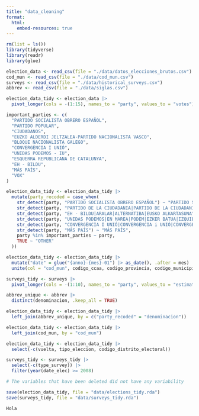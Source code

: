 ```yaml
---
title: "data_cleaning"
format: 
  html:
    embed-resources: true
---
```


```r
rm(list = ls())
library(tidyverse)
library(readr)
library(glue)
```


```r
election_data <- read_csv(file = "./data/datos_elecciones_brutos.csv")
cod_mun <- read_csv(file = "./data/cod_mun.csv")
surveys <- read_csv(file = "./data/historical_surveys.csv")
abbrev <- read_csv(file = "./data/siglas.csv")
```
```r
election_data_tidy <- election_data |> 
  pivot_longer(cols = -(1:15), names_to = "party", values_to = "votes")

important_parties <- c(
  "PARTIDO SOCIALISTA OBRERO ESPAÑOL",
  "PARTIDO POPULAR",
  "CIUDADANOS",
  "EUZKO ALDERDI JELTZALEA-PARTIDO NACIONALISTA VASCO",
  "BLOQUE NACIONALISTA GALEGO",
  "CONVERGÈNCIA I UNIÓ",
  "UNIDAS PODEMOS - IU",
  "ESQUERRA REPUBLICANA DE CATALUNYA",
  "EH - BILDU",
  "MÁS PAÍS",
  "VOX"
)

election_data_tidy <- election_data_tidy |> 
  mutate(party_recoded = case_when(
    str_detect(party, "PARTIDO SOCIALISTA OBRERO ESPAÑOL") ~ "PARTIDO SOCIALISTA OBRERO ESPAÑOL",
    str_detect(party, "PARTIDO DE LA CIUDADANIA|PARTIDO DE LA CIUDADANÍA") ~ "CIUDADANOS-PARTIDO DE LA CIUDADANIA",
    str_detect(party, "EH - BILDU|ARALAR|ALTERNATIBA|EUSKO ALKARTASUNA") ~ "EUSKAL HERRIA BILDU",
    str_detect(party, "UNIDAS PODEMOS|EN MAREA|PODEM|EZKER BATUA|IZQUIERDA UNIDA") ~ "PODEMOS",
    str_detect(party, "CONVERGÈNCIA I UNIÓ|CONVERGÈNCIA i UNIÓ|CONVERGENCIA I UNIO") ~ "CONVERGENCIA I UNIO",
    str_detect(party, "MÁS PAÍS") ~ "MÁS PAÍS",
    party %in% important_parties ~ party,
    TRUE ~ "OTHER"
  ))

election_data_tidy <- election_data_tidy |> 
  mutate("date" = glue("{anno}-{mes}-01") |> as_date(), .after = mes) |> 
  unite(col = "cod_mun", codigo_ccaa, codigo_provincia, codigo_municipio, sep = "-")

surveys_tidy <- surveys |> 
  pivot_longer(cols = -(1:10), names_to = "party", values_to = "estimation")

abbrev_unique <- abbrev |> 
  distinct(denominacion, .keep_all = TRUE)

election_data_tidy <- election_data_tidy |> 
  left_join(abbrev_unique, by = c("party_recoded" = "denominacion"))

election_data_tidy <- election_data_tidy |> 
  left_join(cod_mun, by = "cod_mun")

election_data_tidy <- election_data_tidy |> 
  select(-c(vuelta, tipo_eleccion, codigo_distrito_electoral))

surveys_tidy <- surveys_tidy |> 
  select(-c(type_survey)) |> 
  filter(year(date_elec) >= 2008)

# The variables that have been deleted did not have any variability

save(election_data_tidy, file = "data/elections_tidy.rda")
save(surveys_tidy, file = "data/surveys_tidy.rda")

Hola
```

